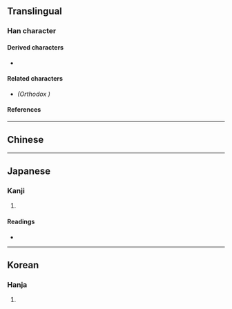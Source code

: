 {{also|嘗}}
{{character info}}
==Translingual==

===Han character===
{{Han char|rn=99|rad=甘|as=08|sn=13|four=|canj=FBRTM|ids=⿱𫩠甘,⿱龸𭇐}}

====Derived characters====
* {{l|mul|[[𭋌]], [[𧒩]], [[𨣛]], [[𩼝]], [[𣀏]], [[𥋤]]}}

====Related characters====
* {{l|mul|[[嘗]]}} ''(Orthodox {{w|Traditional Chinese characters|traditional form}})''

====References====
{{Han ref|kx=0754.160|dkj=21659|dj=1161.090|hdz=42414.110|uh=751E}}

----

==Chinese==
{{zh-see|嘗|v}}

----

==Japanese==

===Kanji===
{{ja-kanji|grade=|rs=甘08}}

# {{rfdef|ja|sort=甘08}}

====Readings====
* {{ja-readings|on=[[しょう]] (shō), [[じょう]] (jō)|kun=[[なめる]] (nameru), [[こころみる]] (kokoromiru), [[かって]] (katte)|nanori=}}

----

==Korean==

===Hanja===
{{ko-hanja|hangeul=상|eumhun=|rv=sang|mr=sang|y=sang}}

# {{rfdef|ko|sort=甘08}}